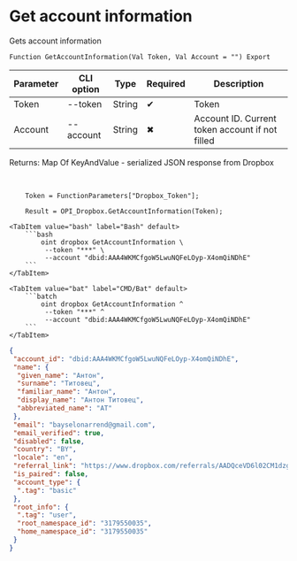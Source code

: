 ﻿---
sidebar_position: 4
description: Get account information and other functions to work with Dropbox in the Open Integration Package, a free open-source integration library for 1C:Enterprise 8, OneScript and CLI
keywords: [1C, 1С, 1С:Enterprise, 1С:Enterprise 8.3, API, Integration, Services, Exchange, OneScript, CLI, Dropbox]
---


# Get account information
 Gets account information



`Function GetAccountInformation(Val Token, Val Account = "") Export`

  | Parameter | CLI option | Type | Required | Description |
  |-|-|-|-|-|
  | Token | --token | String | &#x2714; | Token |
  | Account | --account | String | &#x2716; | Account ID. Current token account if not filled |

  
  Returns:  Map Of KeyAndValue - serialized JSON response from Dropbox

<br/>




```bsl title="1C:Enterprise/OneScript code example"
    Token = FunctionParameters["Dropbox_Token"];

    Result = OPI_Dropbox.GetAccountInformation(Token);
```
 

 <Tabs>
  
    <TabItem value="bash" label="Bash" default>
        ```bash
            oint dropbox GetAccountInformation \
             --token "***" \
             --account "dbid:AAA4WKMCfgoW5LwuNQFeLOyp-X4omQiNDhE"
        ```
    </TabItem>
  
    <TabItem value="bat" label="CMD/Bat" default>
        ```batch
            oint dropbox GetAccountInformation ^
             --token "***" ^
             --account "dbid:AAA4WKMCfgoW5LwuNQFeLOyp-X4omQiNDhE"
        ```
    </TabItem>
</Tabs>


```json title="Result"
{
 "account_id": "dbid:AAA4WKMCfgoW5LwuNQFeLOyp-X4omQiNDhE",
 "name": {
  "given_name": "Антон",
  "surname": "Титовец",
  "familiar_name": "Антон",
  "display_name": "Антон Титовец",
  "abbreviated_name": "АТ"
 },
 "email": "bayselonarrend@gmail.com",
 "email_verified": true,
 "disabled": false,
 "country": "BY",
 "locale": "en",
 "referral_link": "https://www.dropbox.com/referrals/AADQceVD6l02CM1dzgLM7s_o8gdaPXKc7oM?src=app9-2724483",
 "is_paired": false,
 "account_type": {
  ".tag": "basic"
 },
 "root_info": {
  ".tag": "user",
  "root_namespace_id": "3179550035",
  "home_namespace_id": "3179550035"
 }
}
```
